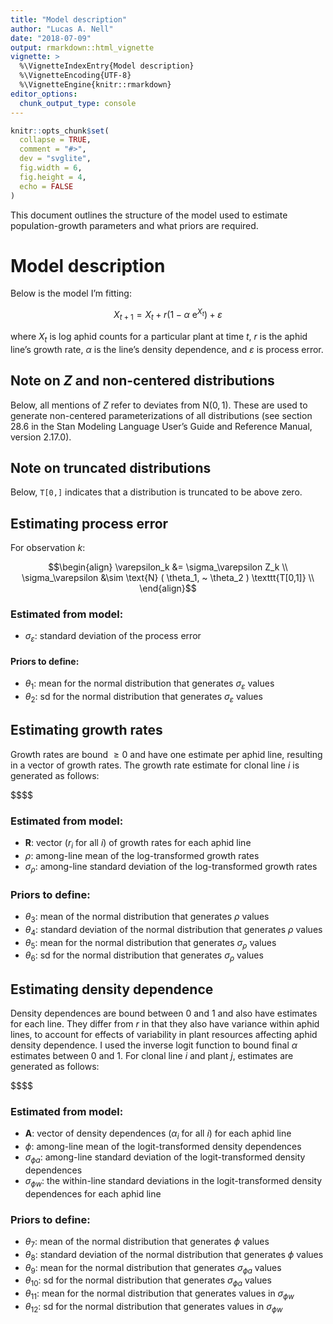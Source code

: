 ```yaml
---
title: "Model description"
author: "Lucas A. Nell"
date: "2018-07-09"
output: rmarkdown::html_vignette
vignette: >
  %\VignetteIndexEntry{Model description}
  %\VignetteEncoding{UTF-8}
  %\VignetteEngine{knitr::rmarkdown}
editor_options: 
  chunk_output_type: console
---
```


```r
knitr::opts_chunk$set(
  collapse = TRUE,
  comment = "#>",
  dev = "svglite", 
  fig.width = 6,
  fig.height = 4,
  echo = FALSE
)
```




This document outlines the structure of the model used to estimate population-growth
parameters and what priors are required.



# Model description

Below is the model I'm fitting:

$$
X_{t+1} = X_t + r \left( 1 - \alpha ~ \text{e}^{X_t} \right) + \varepsilon
$$

where $X_t$ is log aphid counts for a particular plant at time $t$,
$r$ is the aphid line's growth rate,
$\alpha$ is the line's density dependence,
and
$\varepsilon$ is process error.


## Note on $Z$ and non-centered distributions

Below, all mentions of $Z$ refer to deviates from $\text{N}(0,1)$.
These are used to generate non-centered parameterizations of all distributions
(see section 28.6 in the Stan Modeling Language User's Guide and Reference Manual,
version 2.17.0).


## Note on truncated distributions

Below, `T[0,]` indicates that a distribution is truncated to be above zero.


## Estimating process error

For observation $k$:

$$\begin{align}
    \varepsilon_k &= \sigma_\varepsilon Z_k \\
    \sigma_\varepsilon &\sim \text{N} ( \theta_1, ~ \theta_2 ) \texttt{T[0,1]} \\
\end{align}$$


### Estimated from model:

- $\sigma_\varepsilon$: standard deviation of the process error


#### Priors to define:

- $\theta_1$: mean for the normal distribution that generates $\sigma_\varepsilon$ values
- $\theta_2$: sd for the normal distribution that generates $\sigma_\varepsilon$ values




## Estimating growth rates 

Growth rates are bound $\ge 0$ and have one estimate per aphid line,
resulting in a vector of growth rates.
The growth rate estimate for clonal line $i$ is generated as follows:

$$\begin{align}
    
    r_i &= \exp \left( \rho + \sigma_\rho ~ Z_i \right) \\
    
    \rho &\sim \text{N}(\theta_3, ~ \theta_4) \\
    \sigma_\rho &\sim \text{N}(\theta_5, ~ \theta_6) \texttt{T[0,]} \\
    
\end{align}$$



### Estimated from model:

- $\mathbf{R}$: vector ($r_i$ for all $i$) of growth rates for each aphid line
- $\rho$: among-line mean of the log-transformed growth rates
- $\sigma_\rho$: among-line standard deviation of the log-transformed growth rates


### Priors to define:

- $\theta_3$: mean of the normal distribution that generates $\rho$ values
- $\theta_4$: standard deviation of the normal distribution that generates
  $\rho$ values
- $\theta_5$: mean for the normal distribution that generates $\sigma_\rho$ values
- $\theta_6$: sd for the normal distribution that generates $\sigma_\rho$ values





## Estimating density dependence

Density dependences are bound between 0 and 1 and also have estimates for each line.
They differ from $r$ in that they also have variance within aphid lines, to account
for effects of variability in plant resources affecting aphid density dependence.
I used the inverse logit function to bound final $\alpha$ estimates between 0 and 1.
For clonal line $i$ and plant $j$, estimates are generated as follows:


$$\begin{align}

    \alpha_{ij} &= \text{logit}^{-1} \hspace{-0.25em}
        \left(
            \phi + \sigma_{\phi a} ~ Z_i + \sigma_{\phi w} ~ Z_j
        \right) \\
    
    \phi &\sim \text{N}(\theta_7, ~ \theta_8) \\
    \sigma_{\phi a} &\sim \text{N}(\theta_9, ~ \theta_{10}) \texttt{T[0,]} \\
    \sigma_{\phi w} &\sim \text{N}(\theta_{11}, ~ \theta_{12}) \texttt{T[0,]} \\
\end{align}$$




### Estimated from model:

- $\mathbf{A}$: vector of density dependences ($\alpha_i$ for all $i$) for each aphid line
- $\phi$: among-line mean of the logit-transformed density dependences
- $\sigma_{\phi a}$: among-line standard deviation of the logit-transformed density
  dependences
- $\sigma_{\phi w}$: the within-line standard deviations in the logit-transformed
  density dependences for each aphid line


### Priors to define:

- $\theta_{7}$: mean of the normal distribution that generates $\phi$ values
- $\theta_{8}$: standard deviation of the normal distribution that generates $\phi$
  values
- $\theta_{9}$: mean for the normal distribution that generates $\sigma_{\phi a}$ values
- $\theta_{10}$: sd for the normal distribution that generates $\sigma_{\phi a}$ values
- $\theta_{11}$: mean for the normal distribution that generates values in $\sigma_{\phi w}$
- $\theta_{12}$: sd for the normal distribution that generates values in $\sigma_{\phi w}$

